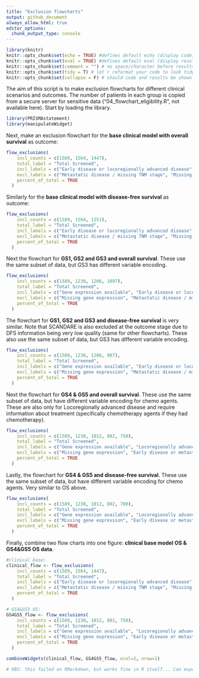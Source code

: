 ```yaml
---
title: "Exclusion flowcharts"
output: github_document
always_allow_html: true
editor_options: 
  chunk_output_type: console
---
```


```r
library(knitr)
knitr::opts_chunk$set(echo = TRUE) #defines default echo (display code)
knitr::opts_chunk$set(eval = TRUE) #defines default eval (display result of code)
knitr::opts_chunk$set(comment = "") # no space/character before results (e.g. in tables)
knitr::opts_chunk$set(tidy = T) # let r reformat your code to look tidy in the output
knitr::opts_chunk$set(collapse = F) # should code and results be shown in the same chunk (=T) or be split in several chunks in the document (=F)
```

The aim of this script is to make exclusion flowcharts for different clinical scenarios and outcomes. The number of patients in each group is copied from a secure server for sensitive data ("04_flowchart_eligibility.R", not available here). Start by loading the library.

```r
library(PRISMAstatement)
library(manipulateWidget)
```

Next, make an exclusion flowchart for the **base clinical model with overall survival** as outcome:

```r
flow_exclusions(
    incl_counts = c(1589, 1564, 1447),
    total_label = "Total Screened",
    incl_labels = c("Early disease or locoregionally advanced disease", "Outcome available"),
    excl_labels = c("Metastatic disease / missing TNM stage", "Missing outcome"),
    percent_of_total = TRUE
  )

```

Similarly for the **base clinical model with disease-free survival** as outcome:

```r
flow_exclusions(
    incl_counts = c(1589, 1564, 1251),
    total_label = "Total Screened",
    incl_labels = c("Early disease or locoregionally advanced disease", "Outcome available"),
    excl_labels = c("Metastatic disease / missing TNM stage", "Missing outcome"),
    percent_of_total = TRUE
  )

```

Next the flowchart for **GS1, GS2 and GS3 and overall survival**. These use the same subset of data, but GS3 has different variable encoding. 

```r
flow_exclusions(
    incl_counts = c(1589, 1230, 1206, 1097),
    total_label = "Total Screened",
    incl_labels = c("Gene expression available", "Early disease or locoregionally advanced disease", "Outcome available"),
    excl_labels = c("Missing gene expression", "Metastatic disease / missing TNM stage", "Missing outcome"),
    percent_of_total = TRUE
  )

```

The flowchart for **GS1, GS2 and GS3 and disease-free survival** is very similar. Note that SCANDARE is also excluded at the outcome stage due to DFS information being very low quality (same for other flowcharts). These also use the same subset of data, but GS3 has different variable encoding. 

```r
flow_exclusions(
    incl_counts = c(1589, 1230, 1206, 907),
    total_label = "Total Screened",
    incl_labels = c("Gene expression available", "Early disease or locoregionally advanced disease", "Outcome available"),
    excl_labels = c("Missing gene expression", "Metastatic disease / missing TNM stage", "Missing outcome"),
    percent_of_total = TRUE
  )

```

Next the flowchart for **GS4 & GS5 and overall survival**. These use the same subset of data, but have different variable encoding for chemo agents. These are also only for Locoregionally advanced disease and require information about treatment (specifically chemotherapy agents if they had chemotherapy). 

```r
flow_exclusions(
    incl_counts = c(1589, 1230, 1012, 802, 750),
    total_label = "Total Screened",
    incl_labels = c("Gene expression available", "Locoregionally advanced disease", "Treatment information available", "Outcome available"),
    excl_labels = c("Missing gene expression", "Early disease or metastatic disease", "Missing treatment information", "Missing outcome"),
    percent_of_total = TRUE
  )

```


Lastly, the flowchart for **GS4 & GS5 and disease-free survival**. These use the same subset of data, but have different variable encoding for chemo agents. Very similar to OS above.  

```r
flow_exclusions(
    incl_counts = c(1589, 1230, 1012, 802, 700),
    total_label = "Total Screened",
    incl_labels = c("Gene expression available", "Locoregionally advanced disease", "Treatment information available", "Outcome available"),
    excl_labels = c("Missing gene expression", "Early disease or metastatic disease", "Missing treatment information", "Missing outcome"),
    percent_of_total = TRUE
  )

```



Finally, combine two flow charts into one figure: **clinical base model OS & GS4&GS5 OS data**.



```r

#clinical base:
clinical_flow <- flow_exclusions(
    incl_counts = c(1589, 1564, 1447),
    total_label = "Total Screened",
    incl_labels = c("Early disease or locoregionally advanced disease", "Outcome available"),
    excl_labels = c("Metastatic disease / missing TNM stage", "Missing outcome"),
    percent_of_total = TRUE
  )

# GS4&GS5 OS:
GS4GS5_flow <- flow_exclusions(
    incl_counts = c(1589, 1230, 1012, 802, 750),
    total_label = "Total Screened",
    incl_labels = c("Gene expression available", "Locoregionally advanced disease", "Treatment information available", "Outcome available"),
    excl_labels = c("Missing gene expression", "Early disease or metastatic disease", "Missing treatment information", "Missing outcome"),
    percent_of_total = TRUE
  )

combineWidgets(clinical_flow, GS4GS5_flow, ncol=2, nrow=1)

# OBS: this failed on RMarkdown, but works fine in R itself... Can export the figure directly from R.

```

